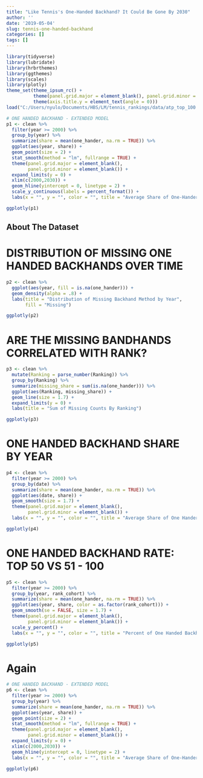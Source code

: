 ```yaml
---
title: "Like Tennis's One-Handed Backhand? It Could Be Gone By 2030"
author: ''
date: '2019-05-04'
slug: tennis-one-handed-backhand
categories: []
tags: []
---
```



```r
library(tidyverse)
library(lubridate)
library(hrbrthemes)
library(ggthemes)
library(scales)
library(plotly)
theme_set(theme_ipsum_rc() +
          theme(panel.grid.major = element_blank(), panel.grid.minor = element_blank()) +
          theme(axis.title.y = element_text(angle = 0)))
load("C:/Users/nyulo/Documents/HBS/LM/tennis_rankings/data/atp_top_100.R")
```


```r
# ONE HANDED BACKHAND - EXTENDED MODEL
p1 <- clean %>% 
  filter(year >= 2000) %>% 
  group_by(year) %>% 
  summarize(share = mean(one_hander, na.rm = TRUE)) %>% 
  ggplot(aes(year, share)) +
  geom_point(size = 2) +
  stat_smooth(method = "lm", fullrange = TRUE) +
  theme(panel.grid.major = element_blank(),
        panel.grid.minor = element_blank()) +
  expand_limits(y = 0) +
  xlim(c(2000,2030)) +
  geom_hline(yintercept = 0, linetype = 2) +
  scale_y_continuous(labels = percent_format()) +
  labs(x = "", y = "", color = "", title = "Average Share of One-Handers in ATP Top 100 by Year")

ggplotly(p1)
```



## About The Dataset

# DISTRIBUTION OF MISSING ONE HANDED BACKHANDS OVER TIME

```r

p2 <- clean %>% 
  ggplot(aes(year, fill = is.na(one_hander))) +
  geom_density(alpha = .8) +
  labs(title = "Distribution of Missing Backhand Method by Year",
       fill = "Missing")

ggplotly(p2)
```

# ARE THE MISSING BANDHANDS CORRELATED WITH RANK?

```r

p3 <- clean %>% 
  mutate(Ranking = parse_number(Ranking)) %>% 
  group_by(Ranking) %>% 
  summarize(missing_share = sum(is.na(one_hander))) %>% 
  ggplot(aes(Ranking, missing_share)) +
  geom_line(size = 1.7) +
  expand_limits(y = 0) +
  labs(title = "Sum of Missing Counts By Ranking")

ggplotly(p3)
```

# ONE HANDED BACKHAND SHARE BY YEAR

```r
p4 <- clean %>% 
  filter(year >= 2000) %>% 
  group_by(date) %>% 
  summarize(share = mean(one_hander, na.rm = TRUE)) %>% 
  ggplot(aes(date, share)) +
  geom_smooth(size = 1.7) +
  theme(panel.grid.major = element_blank(),
        panel.grid.minor = element_blank()) +
  labs(x = "", y = "", color = "", title = "Average Share of One Handers by Year")

ggplotly(p4)
```

# ONE HANDED BACKHAND RATE: TOP 50 VS 51 - 100

```r
p5 <- clean %>% 
  filter(year >= 2000) %>% 
  group_by(year, rank_cohort) %>% 
  summarize(share = mean(one_hander, na.rm = TRUE)) %>% 
  ggplot(aes(year, share, color = as.factor(rank_cohort))) +
  geom_smooth(se = FALSE, size = 1.7) +
  theme(panel.grid.major = element_blank(),
        panel.grid.minor = element_blank()) +
  scale_y_percent() +
  labs(x = "", y = "", color = "", title = "Percent of One Handed Backhands in ATP Top 100")

ggplotly(p5)
```

# Again

```r
# ONE HANDED BACKHAND - EXTENDED MODEL
p6 <- clean %>% 
  filter(year >= 2000) %>% 
  group_by(year) %>% 
  summarize(share = mean(one_hander, na.rm = TRUE)) %>% 
  ggplot(aes(year, share)) +
  geom_point(size = 2) +
  stat_smooth(method = "lm", fullrange = TRUE) +
  theme(panel.grid.major = element_blank(),
        panel.grid.minor = element_blank()) +
  expand_limits(y = 0) +
  xlim(c(2000,2030)) +
  geom_hline(yintercept = 0, linetype = 2) +
  labs(x = "", y = "", color = "", title = "Average Share of One-Handers in ATP Top 100 by Year")

ggplotly(p6)
```
